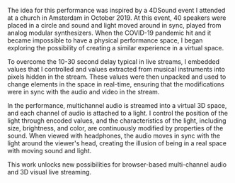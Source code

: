
<Vimeo videoId="533617730" />

The idea for this performance was inspired by a 4DSound event I attended at a church in Amsterdam in October 2019. At this event, 40 speakers were placed in a circle and sound and light moved around in sync, played from analog modular synthesizers. When the COVID-19 pandemic hit and it became impossible to have a physical performance space, I began exploring the possibility of creating a similar experience in a virtual space.

To overcome the 10-30 second delay typical in live streams, I embedded values that I controlled and values extracted from musical instruments into pixels hidden in the stream. These values were then unpacked and used to change elements in the space in real-time, ensuring that the modifications were in sync with the audio and video in the stream.

In the performance, multichannel audio is streamed into a virtual 3D space, and each channel of audio is attached to a light. I control the position of the light through encoded values, and the characteristics of the light, including size, brightness, and color, are continuously modified by properties of the sound. When viewed with headphones, the audio moves in sync with the light around the viewer's head, creating the illusion of being in a real space with moving sound and light.

This work unlocks new possibilities for browser-based multi-channel audio and 3D visual live streaming.

